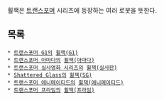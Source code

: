 휠잭은 [[트랜스포머]] 시리즈에 등장하는 여러 로봇을 뜻한다.

== 목록 ==
 * [[트랜스포머 G1]]의 [[휠잭(G1)]]
 * [[트랜스포머 아마다]]의 [[휠잭(아마다)]]
 * [[트랜스포머 실사영화 시리즈]]의 [[휠잭(실사판)]]
 * [[Shattered Glass]]의 [[휠잭(SG)]]
 * [[트랜스포머 애니메이티드]]의 [[휠잭(애니메이티드)]]
 * [[트랜스포머 프라임]]의 [[휠잭(프라임)]]
